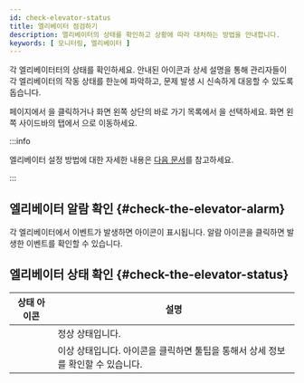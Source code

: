 ```yaml
---
id: check-elevator-status
title: 엘리베이터 점검하기
description: 엘리베이터의 상태를 확인하고 상황에 따라 대처하는 방법을 안내합니다.
keywords: [ 모니터링, 엘리베이터 ]
---
```


각 엘리베이터터의 상태를 확인하세요. 안내된 아이콘과 상세 설명을 통해 관리자들이 각 엘리베이터의 작동 상태를 한눈에 파악하고, 문제 발생 시 신속하게 대응할 수 있도록 돕습니다.

<Cmd sid='common.header.launcher' /> 페이지에서 <Cmd sid='common.header.arena' />을 클릭하거나 화면 왼쪽 상단의 바로 가기 목록에서 <Cmd sid='common.header.arena' />을 선택하세요. 화면 왼쪽 사이드바의 <Cmd sid='arena.tree.door.title' /> 탭에서 <Cmd sid='arena.tree.door.allElevatorGroups' />으로 이동하세요.

:::info

엘리베이터 설정 방법에 대한 자세한 내용은 [다음 문서](#)를 참고하세요.

:::

## 엘리베이터 알람 확인 {#check-the-elevator-alarm}

각 엘리베이터에서 이벤트가 발생하면 <IcErr width='20px' height='20px' /> 아이콘이 표시됩니다. 알람 아이콘을 클릭하면 발생한 이벤트를 확인할 수 있습니다.

## 엘리베이터 상태 확인 {#check-the-elevator-status}

<div className='col2--20-80 overflow-x'>

| 상태 아이콘 | 설명 |
| :--: | -- |
| <StatusOK/> | 정상 상태입니다. |
| <StatusFail /> | 이상 상태입니다. 아이콘을 클릭하면 툴팁을 통해서 상세 정보를 확인할 수 있습니다.  |

</div>